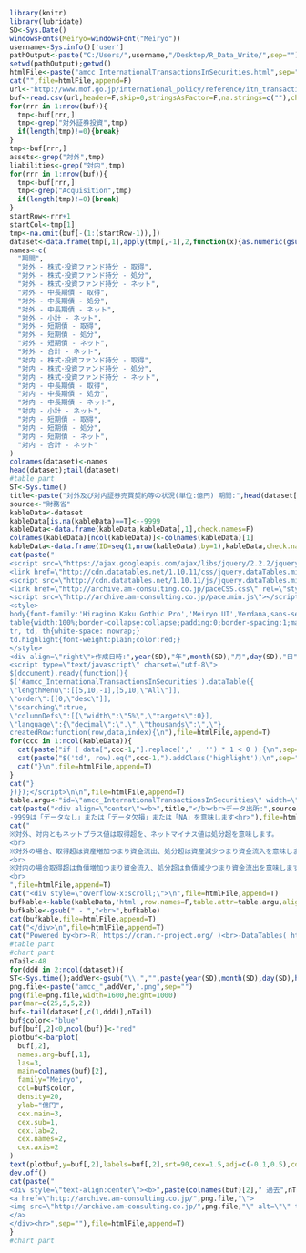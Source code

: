 ```r
library(knitr)
library(lubridate)
SD<-Sys.Date()
windowsFonts(Meiryo=windowsFont("Meiryo"))
username<-Sys.info()['user']
pathOutput<-paste("C:/Users/",username,"/Desktop/R_Data_Write/",sep="")
setwd(pathOutput);getwd()
htmlFile<-paste("amcc_InternationalTransactionsInSecurities.html",sep="")
cat("",file=htmlFile,append=F)
url<-"http://www.mof.go.jp/international_policy/reference/itn_transactions_in_securities/week.csv"
buf<-read.csv(url,header=F,skip=0,stringsAsFactor=F,na.strings=c(""),check.names=F)
for(rrr in 1:nrow(buf)){
  tmp<-buf[rrr,]  
  tmp<-grep("対外証券投資",tmp)
  if(length(tmp)!=0){break}
}
tmp<-buf[rrr,]
assets<-grep("対外",tmp)
liabilities<-grep("対内",tmp)
for(rrr in 1:nrow(buf)){
  tmp<-buf[rrr,]  
  tmp<-grep("Acquisition",tmp)
  if(length(tmp)!=0){break}
}
startRow<-rrr+1
startCol<-tmp[1]
tmp<-na.omit(buf[-(1:(startRow-1)),])
dataset<-data.frame(tmp[,1],apply(tmp[,-1],2,function(x){as.numeric(gsub(",","",x))}))
names<-c(
  "期間",
  "対外 - 株式･投資ファンド持分 - 取得",
  "対外 - 株式･投資ファンド持分 - 処分",
  "対外 - 株式･投資ファンド持分 - ネット",
  "対外 - 中長期債 - 取得",
  "対外 - 中長期債 - 処分",
  "対外 - 中長期債 - ネット",
  "対外 - 小計 - ネット",
  "対外 - 短期債 - 取得",
  "対外 - 短期債 - 処分",
  "対外 - 短期債 - ネット",
  "対外 - 合計 - ネット",
  "対内 - 株式･投資ファンド持分 - 取得",
  "対内 - 株式･投資ファンド持分 - 処分",
  "対内 - 株式･投資ファンド持分 - ネット",
  "対内 - 中長期債 - 取得",
  "対内 - 中長期債 - 処分",
  "対内 - 中長期債 - ネット",
  "対内 - 小計 - ネット",
  "対内 - 短期債 - 取得",
  "対内 - 短期債 - 処分",
  "対内 - 短期債 - ネット",
  "対内 - 合計 - ネット"
)
colnames(dataset)<-names
head(dataset);tail(dataset)
#table part
ST<-Sys.time()
title<-paste("対外及び対内証券売買契約等の状況(単位:億円) 期間:",head(dataset[,1],1),"-",tail(dataset[,1],1))
source<-"財務省"
kableData<-dataset
kableData[is.na(kableData)==T]<--9999
kableData<-data.frame(kableData,kableData[,1],check.names=F)
colnames(kableData)[ncol(kableData)]<-colnames(kableData)[1]
kableData<-data.frame(ID=seq(1,nrow(kableData),by=1),kableData,check.names=F)
cat(paste("
<script src=\"https://ajax.googleapis.com/ajax/libs/jquery/2.2.2/jquery.min.js\"></script>
<link href=\"http://cdn.datatables.net/1.10.11/css/jquery.dataTables.min.css\" rel=\"stylesheet\">
<script src=\"http://cdn.datatables.net/1.10.11/js/jquery.dataTables.min.js\"></script>
<link href=\"http://archive.am-consulting.co.jp/paceCSS.css\" rel=\"stylesheet\">
<script src=\"http://archive.am-consulting.co.jp/pace.min.js\"></script>
<style>
body{font-family:'Hiragino Kaku Gothic Pro','Meiryo UI',Verdana,sans-serif;}
table{width:100%;border-collapse:collapse;padding:0;border-spacing:1;margin-left:auto;margin-right:auto;font-size:100%;}
tr, td, th{white-space: nowrap;}
td.highlight{font-weight:plain;color:red;}
</style>
<div align=\"right\">作成日時:",year(SD),"年",month(SD),"月",day(SD),"日",hour(ST),"時",minute(ST),"分",second(ST),"秒</div><hr>
<script type=\"text/javascript\" charset=\"utf-8\">
$(document).ready(function(){
$('#amcc_InternationalTransactionsInSecurities').dataTable({
\"lengthMenu\":[[5,10,-1],[5,10,\"All\"]],
\"order\":[[0,\"desc\"]],
\"searching\":true,
\"columnDefs\":[{\"width\":\"5%\",\"targets\":0}],
\"language\":{\"decimal\":\".\",\"thousands\":\",\"},
createdRow:function(row,data,index){\n"),file=htmlFile,append=T)
for(ccc in 1:ncol(kableData)){
  cat(paste("if ( data[",ccc-1,"].replace(',' , '') * 1 < 0 ) {\n",sep=""),file=htmlFile,append=T)
  cat(paste("$('td', row).eq(",ccc-1,").addClass('highlight');\n",sep=""),file=htmlFile,append=T)
  cat("}\n",file=htmlFile,append=T)
}
cat("}  
})});</script>\n\n",file=htmlFile,append=T)
table.argu<-"id=\"amcc_InternationalTransactionsInSecurities\" width=\"100%\" class=\"display compact\""
cat(paste("<div align=\"center\"><b>",title,"</b><br>データ出所:",source,"</div>  
-9999は「データなし」または「データ欠損」または「NA」を意味します<hr>"),file=htmlFile,append=T)
cat("
※対外、対内ともネットプラス値は取得超を、ネットマイナス値は処分超を意味します。
<br>
※対外の場合、取得超は資産増加つまり資金流出、処分超は資産減少つまり資金流入を意味します。
<br>
※対内の場合取得超は負債増加つまり資金流入、処分超は負債減少つまり資金流出を意味します。
<br>
",file=htmlFile,append=T)
cat("<div style=\"overflow-x:scroll;\">\n",file=htmlFile,append=T)
bufkable<-kable(kableData,'html',row.names=F,table.attr=table.argu,align=rep("r",ncol(kableData)))
bufkable<-gsub(" - ","<br>",bufkable)
cat(bufkable,file=htmlFile,append=T)  
cat("</div>\n",file=htmlFile,append=T)
cat("Powered by<br>-R( https://cran.r-project.org/ )<br>-DataTables( http://datatables.net/ )<br>-jQuery( https://jquery.com )<br>-PACE( http://github.hubspot.com/pace/docs/welcome/ )",file=htmlFile,append=T)  
#table part
#chart part
nTail<-48
for(ddd in 2:ncol(dataset)){
ST<-Sys.time();addVer<-gsub("\\.","",paste(year(SD),month(SD),day(SD),hour(ST),minute(ST),second(ST),sep=""))
png.file<-paste("amcc_",addVer,".png",sep="")
png(file=png.file,width=1600,height=1000)  
par(mar=c(25,5,5,2))
buf<-tail(dataset[,c(1,ddd)],nTail)
buf$color<-"blue"
buf[buf[,2]<0,ncol(buf)]<-"red"
plotbuf<-barplot(
  buf[,2],
  names.arg=buf[,1],
  las=3,
  main=colnames(buf)[2],
  family="Meiryo",
  col=buf$color,
  density=20,
  ylab="億円",
  cex.main=3,
  cex.sub=1,
  cex.lab=2,
  cex.names=2,
  cex.axis=2
)
text(plotbuf,y=buf[,2],labels=buf[,2],srt=90,cex=1.5,adj=c(-0.1,0.5),col="black",family="Meiryo")
dev.off()
cat(paste("
<div style=\"text-align:center\"><b>",paste(colnames(buf)[2]," 過去",nTail,"週分"),"</b>
<a href=\"http://archive.am-consulting.co.jp/",png.file,"\">
<img src=\"http://archive.am-consulting.co.jp/",png.file,"\" alt=\"\" title=\"\"width=\"100%\">
</a>
</div><hr>",sep=""),file=htmlFile,append=T)
}
#chart part
```